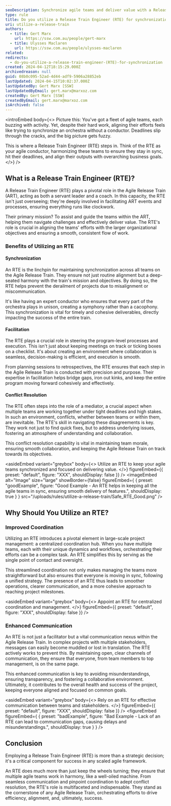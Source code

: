 ```yaml
---
seoDescription: Synchronize agile teams and deliver value with a Release Train Engineer (RTE), who harmonizes efforts, ensures alignment, and resolves conflicts for a smooth project execution.
type: rule
title: Do you utilize a Release Train Engineer (RTE) for synchronization?
uri: utilize-a-release-train
authors:
  - title: Gert Marx
    url: https://ssw.com.au/people/gert-marx
  - title: Ulysses Maclaren
    url: https://ssw.com.au/people/ulysses-maclaren
related:
redirects:
  - do-you-utilize-a-release-train-engineer-(RTE)-for-synchronization
created: 2024-04-12T18:15:29.000Z
archivedreason: null
guid: 08b0c095-52ad-4d44-adf9-5906a28852eb
lastUpdated: 2024-04-15T10:02:37.000Z
lastUpdatedBy: Gert Marx [SSW]
lastUpdatedByEmail: gert.marx@marxoz.com
createdBy: Gert Marx [SSW]
createdByEmail: gert.marx@marxoz.com
isArchived: false
---
```


<introEmbed
  body={<>
Picture this: You've got a fleet of agile teams, each buzzing with activity. Yet, despite their hard work, aligning their efforts feels like trying to synchronize an orchestra without a conductor. Deadlines slip through the cracks, and the big picture gets fuzzy.

This is where a Release Train Engineer (RTE) steps in. Think of the RTE as your agile conductor, harmonizing these teams to ensure they stay in sync, hit their deadlines, and align their outputs with overarching business goals.
  </>}
/>
## What is a Release Train Engineer (RTE)?

A Release Train Engineer (RTE) plays a pivotal role in the Agile Release Train (ART), acting as both a servant leader and a coach. In this capacity, the RTE isn't just overseeing; they're deeply involved in facilitating ART events and processes, ensuring everything runs like clockwork.

Their primary mission?
To assist and guide the teams within the ART, helping them navigate challenges and effectively deliver value. The RTE's role is crucial in aligning the teams' efforts with the larger organizational objectives and ensuring a smooth, consistent flow of work.

### Benefits of Utilizing an RTE

#### Synchronization

An RTE is the linchpin for maintaining synchronization across all teams on the Agile Release Train. They ensure not just routine alignment but a deep-seated harmony with the train's mission and objectives. By doing so, the RTE helps prevent the derailment of projects due to misalignment or miscommunication.

It's like having an expert conductor who ensures that every part of the orchestra plays in unison, creating a symphony rather than a cacophony. This synchronization is vital for timely and cohesive deliverables, directly impacting the success of the entire train.

#### Facilitation

The RTE plays a crucial role in steering the program-level processes and execution. This isn't just about keeping meetings on track or ticking boxes on a checklist. It's about creating an environment where collaboration is seamless, decision-making is efficient, and execution is smooth.

From planning sessions to retrospectives, the RTE ensures that each step in the Agile Release Train is conducted with precision and purpose. Their expertise in facilitation helps bridge gaps, iron out kinks, and keep the entire program moving forward cohesively and effectively.

#### Conflict Resolution

The RTE often steps into the role of a mediator, a crucial aspect when multiple teams are working together under tight deadlines and high stakes. In such an environment, conflicts, whether between teams or within them, are inevitable. The RTE's skill in navigating these disagreements is key. They work not just to find quick fixes, but to address underlying issues, fostering an atmosphere of understanding and collaboration.

This conflict resolution capability is vital in maintaining team morale, ensuring smooth collaboration, and keeping the Agile Release Train on track towards its objectives.

<asideEmbed
  variant="greybox"
  body={<>
    Utilize an RTE to keep your agile teams synchronized and focused on delivering value.
  </>}
  figureEmbed={{
    preset: "default",
    figure: "XXX",
    shouldDisplay: false
  }}
/>
<imageEmbed
  alt="Image"
  size="large"
  showBorder={false}
  figureEmbed={ {
    preset: "goodExample",
    figure: "Good Example - An RTE helps in keeping all the agile teams in sync, ensuring smooth delivery of features.",
    shouldDisplay: true
  } }
  src="/uploads/rules/utilize-a-release-train/Safe_RTE_Good.png"
/>

## Why Should You Utilize an RTE?

### Improved Coordination

Utilizing an RTE introduces a pivotal element in large-scale project management: a centralized coordination hub. When you have multiple teams, each with their unique dynamics and workflows, orchestrating their efforts can be a complex task. An RTE simplifies this by serving as the single point of contact and oversight.

This streamlined coordination not only makes managing the teams more straightforward but also ensures that everyone is moving in sync, following a unified strategy. The presence of an RTE thus leads to smoother operations, clearer communication, and a more cohesive approach to reaching project milestones.

<asideEmbed
  variant="greybox"
  body={<>
    Appoint an RTE for centralized coordination and management.
  </>}
  figureEmbed={{
    preset: "default",
    figure: "XXX",
    shouldDisplay: false
  }}
/>

### Enhanced Communication

An RTE is not just a facilitator but a vital communication nexus within the Agile Release Train. In complex projects with multiple stakeholders, messages can easily become muddled or lost in translation. The RTE actively works to prevent this. By maintaining open, clear channels of communication, they ensure that everyone, from team members to top management, is on the same page.

This enhanced communication is key to avoiding misunderstandings, ensuring transparency, and fostering a collaborative environment. Ultimately, it contributes to the overall health and success of the project, keeping everyone aligned and focused on common goals.

<asideEmbed
  variant="greybox"
  body={<>
    Rely on an RTE for effective communication between teams and stakeholders.
  </>}
  figureEmbed={{
    preset: "default",
    figure: "XXX",
    shouldDisplay: false
  }}
/>
<figureEmbed figureEmbed={ {
  preset: "badExample",
  figure: "Bad Example - Lack of an RTE can lead to communication gaps, causing delays and misunderstandings.",
  shouldDisplay: true
} } />


## Conclusion

Employing a Release Train Engineer (RTE) is more than a strategic decision; it's a critical component for success in any scaled agile framework.

An RTE does much more than just keep the wheels turning; they ensure that multiple agile teams work in harmony, like a well-oiled machine. From seamless communication and pinpoint coordination to adept conflict resolution, the RTE's role is multifaceted and indispensable. They stand as the cornerstone of any Agile Release Train, orchestrating efforts to drive efficiency, alignment, and, ultimately, success.
